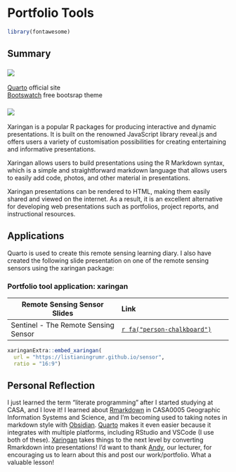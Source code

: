 # Portfolio Tools

```r
library(fontawesome)
```

## Summary

### ![](img/quarto.PNG) {.unnumbered}

[Quarto](https://quarto.org) official site<br/>
[Bootswatch](https://bootswatch.com/united/) free bootsrap theme

### ![](img/xaringan.PNG) {.unnumbered}

Xaringan is a popular R packages for producing interactive and dynamic presentations. It is built on the renowned JavaScript library reveal.js and offers users a variety of customisation possibilities for creating entertaining and informative presentations.

Xaringan allows users to build presentations using the R Markdown syntax, which is a simple and straightforward markdown language that allows users to easily add code, photos, and other material in presentations.

Xaringan presentations can be rendered to HTML, making them easily shared and viewed on the internet. As a result, it is an excellent alternative for developing web presentations such as portfolios, project reports, and instructional resources.

## Applications

Quarto is used to create this remote sensing learning diary. I also have created the following slide presentation on one of the remote sensing sensors using the xaringan package:

### Portfolio tool application: xaringan {.unnumbered}

| Remote Sensing Sensor Slides | Link |
|---------------|:--------------|
| Sentinel - The Remote Sensing Sensor | [`r fa("person-chalkboard")`](https://listianingrumr.github.io/sensor) |

```r
xaringanExtra::embed_xaringan(
  url = "https://listianingrumr.github.io/sensor",
  ratio = "16:9")
```

## Personal Reflection

I just learned the term "literate programming" after I started studying at CASA, and I love it! I learned about [Rmarkdown](https://rmarkdown.rstudio.com) in CASA0005 Geographic Information Systems and Science, and I'm becoming used to taking notes in markdown style with [Obsidian](https://obsidian.md). [Quarto](https://quarto.org) makes it even easier because it integrates with multiple platforms, including RStudio and VSCode (I use both of these). [Xaringan](https://github.com/yihui/xaringan) takes things to the next level by converting Rmarkdown into presentations! I'd want to thank [Andy](https://andrewmaclachlan.rbind.io), our lecturer, for encouraging us to learn about this and post our work/portfolio. What a valuable lesson!